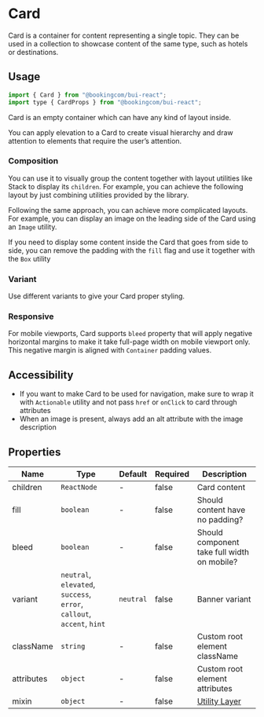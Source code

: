 # Card

<Featured>
  Card is a container for content representing a single topic. They can be used
  in a collection to showcase content of the same type, such as hotels or
  destinations.
</Featured>

<Grid>
  <CrossLink
    title="Card"
    type="documentation"
    text="Learn more about the Card design anatomy and best-practices."
    section="Design documentation"
    href="https://design.booking.com/article/bui/components/containers/card/"
    target="_blank"
  />
</Grid>

## Usage

```jsx
import { Card } from "@bookingcom/bui-react";
import type { CardProps } from "@bookingcom/bui-react";
```

Card is an empty container which can have any kind of layout inside.

<Example name="empty" />

You can apply elevation to a Card to create visual hierarchy and draw attention to elements that require the user’s attention.

<Example name="elevated" />

### Composition

You can use it to visually group the content together with layout utilities like Stack to display its `children`.
For example, you can achieve the following layout by just combining utilities provided by the library.

<Example name="composition" />

Following the same approach, you can achieve more complicated layouts.
For example, you can display an image on the leading side of the Card using an `Image` utility.

<Example name="media" />

If you need to display some content inside the Card that goes from side to side, you can remove the padding with the `fill` flag and use it together with the `Box` utility

<Example name="fill" />

### Variant

Use different variants to give your Card proper styling.

<Example name="variants" />

### Responsive

For mobile viewports, Card supports `bleed` property that will apply negative horizontal margins to make it take full-page width on mobile viewport only.
This negative margin is aligned with `Container` padding values.

<Example name="bleed" />

## Accessibility

- If you want to make Card to be used for navigation, make sure to wrap it with `Actionable` utility and not pass `href` or `onClick` to card through attributes
- When an image is present, always add an alt attribute with the image description

## Properties

| Name       | Type                                                                   | Default   | Required | Description                                                                                                    |
| ---------- | ---------------------------------------------------------------------- | --------- | -------- | -------------------------------------------------------------------------------------------------------------- |
| children   | `ReactNode`                                                            | -         | false    | Card content                                                                                                   |
| fill       | `boolean`                                                              | -         | false    | Should content have no padding?                                                                                |
| bleed      | `boolean`                                                              | -         | false    | Should component take full width on mobile?                                                                    |
| variant    | `neutral`, `elevated`, `success`, `error`, `callout`, `accent`, `hint` | `neutral` | false    | Banner variant                                                                                                 |
| className  | `string`                                                               | -         | false    | Custom root element className                                                                                  |
| attributes | `object`                                                               | -         | false    | Custom root element attributes                                                                                 |
| mixin        | `object`                                                               | -         | false    | [Utility Layer](?page=Getting%2520started%252FDevelopment%252FComponents&view=documentation#BUI-Utility-Layer) |
